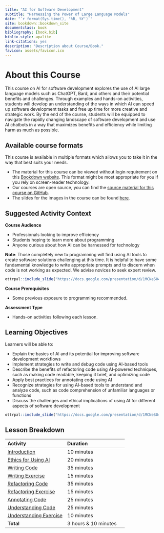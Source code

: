 ```yaml
---
title: "AI for Software Development"
subtitle: "Harnessing the Power of Large Language Models"
date: "`r format(Sys.time(), '%B, %Y')`"
site: bookdown::bookdown_site
documentclass: book
bibliography: [book.bib]
biblio-style: apalike
link-citations: yes
description: "Description about Course/Book."
favicon: assets/favicon.ico
---
```


# About this Course {-}

This course on AI for software development explores the use of AI large language models such as ChatGPT, Bard, and others and their potential benefits and challenges. Through examples and hands-on activities, students will develop an understanding of the ways in which AI can speed up software development tasks and free up time for more creative and strategic work. By the end of the course, students will be equipped to navigate the rapidly changing landscape of software development and use AI chatbots in a way that maximizes benefits and efficiency while limiting harm as much as possible.

## Available course formats {-}

This course is available in multiple formats which allows you to take it in the way that best suits your needs.

- The material for this course can be viewed without login requirement on this [Bookdown website]( hutchdatascience.org/AI_for_software/). This format might be most appropriate for you if you rely on screen-reader technology.
<!-- - This course can be taken for [free certification through Leanpub](LINK HERE). -->
<!-- - This course can be taken on [Coursera for certification here](LINK HERE) (but it is not available for free on Coursera). -->
- Our courses are open source, you can find the [source material for this course on GitHub](https://github.com/fhdsl/AI_for_software/).
- The slides for the images in the course can be found [here](https://docs.google.com/presentation/d/1MCNeSO4aOm1iESWDLOGTcx3aLEbnu8UttV0QGVAeafE/edit?usp=sharing).

## Suggested Activity Context {-}

**Course Audience**  

- Professionals looking to improve efficiency
- Students hoping to learn more about programming
- Anyone curious about how AI can be harnessed for technology

**Note**: Those completely new to programming will find using AI tools to create software solutions challenging at this time. It is helpful to have some fundamental knowledge to write appropriate prompts and to discern when code is not working as expected. We advise novices to seek expert review.  

```r
ottrpal::include_slide("https://docs.google.com/presentation/d/1MCNeSO4aOm1iESWDLOGTcx3aLEbnu8UttV0QGVAeafE/edit#slide=id.g225d384a06d_0_176")
```

**Course Prerequisites**  

- Some previous exposure to programming recommended.

**Assessment Type**  

- Hands-on activities following each lesson.

## Learning Objectives {-}

Learners will be able to:

- Explain the basics of AI and its potential for improving software development workflows
- Implement strategies to write and debug code using AI-based tools
- Describe the benefits of refactoring code using AI-powered techniques, such as making code readable, keeping it brief, and optimizing code
- Apply best practices for annotating code using AI
- Recognize strategies for using AI-based tools to understand and analyze code, such as code comprehension of unfamiliar languages or functions
- Discuss the challenges and ethical implications of using AI for different aspects of software development


```r
ottrpal::include_slide("https://docs.google.com/presentation/d/1MCNeSO4aOm1iESWDLOGTcx3aLEbnu8UttV0QGVAeafE/edit#slide=id.g225d384a06d_0_355")
```


## Lesson Breakdown {-}

| Activity | Duration |
| :-- | :-- |
| [Introduction](https://hutchdatascience.org/AI_for_software/introduction.html) | 10 minutes |
|[Ethics for Using AI](https://hutchdatascience.org/AI_for_software/ethics-of-using-ai.html) | 20 minutes |
| [Writing Code](https://hutchdatascience.org/AI_for_software/writing-code.html) | 35 minutes |
| [Writing Exercise](https://hutchdatascience.org/AI_for_software/writing-code.html#hands-on-exercise) | 15 minutes |
| [Refactoring Code](https://hutchdatascience.org/AI_for_software/refactoring-code.html) | 35 minutes |
| [Refactoring Exercise](https://hutchdatascience.org/AI_for_software/refactoring-code.html#hands-on-exercise) | 15 minutes |
| [Annotating Code](https://hutchdatascience.org/AI_for_software/annotating-your-code.html) | 25 minutes |
| [Understanding Code](https://hutchdatascience.org/AI_for_software/understanding-unfamiliar-code.html) | 25 minutes |
| [Understanding Exercise](https://hutchdatascience.org/AI_for_software/understanding-unfamiliar-code.html#hamds-on-exercise) | 10 minutes |
| **Total** | 3 hours & 10 minutes |


